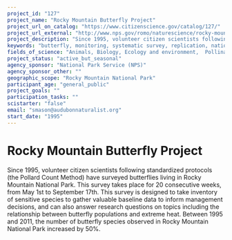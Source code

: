 ```yaml
---
project_id: "127"
project_name: "Rocky Mountain Butterfly Project"
project_url_on_catalog: "https://www.citizenscience.gov/catalog/127/"
project_url_external: "http://www.nps.gov/romo/naturescience/rocky-mountain-butterfly-project.htm"
project_description: "Since 1995, volunteer citizen scientists following standardized protocols (the Pollard Count Method) have surveyed butterflies living in Rocky Mountain National Park. This survey takes place for 20 consecutive weeks, from May 1st to September 17th. This survey is designed to take inventory of sensitive species to gather valuable baseline data to inform management decisions, and can also answer research questions on topics including the relationship between butterfly populations and extreme heat. Between 1995 and 2011, the number of butterfly species observed in Rocky Mountain National Park increased by 50%."
keywords: "butterfly, monitoring, systematic survey, replication, national parks"
fields_of_science: "Animals, Biology, Ecology and environment,  Pollinators/insects, Nature and outdoors"
project_status: "active_but_seasonal"
agency_sponsor: "National Park Service (NPS)"
agency_sponsor_other: ""
geographic_scope: "Rocky Mountain National Park"
participant_age: "general_public"
project_goals: ""
participation_tasks: ""
scistarter: "false"
email: "smason@audubonnaturalist.org"
start_date: "1995"
---
```


# Rocky Mountain Butterfly Project

Since 1995, volunteer citizen scientists following standardized protocols (the Pollard Count Method) have surveyed butterflies living in Rocky Mountain National Park. This survey takes place for 20 consecutive weeks, from May 1st to September 17th. This survey is designed to take inventory of sensitive species to gather valuable baseline data to inform management decisions, and can also answer research questions on topics including the relationship between butterfly populations and extreme heat. Between 1995 and 2011, the number of butterfly species observed in Rocky Mountain National Park increased by 50%.
